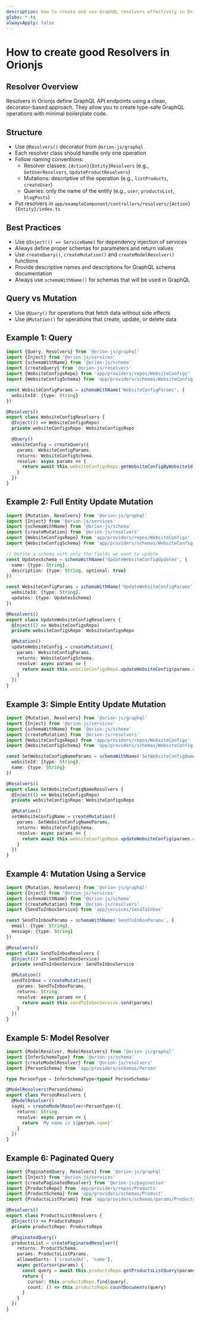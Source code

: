 ```yaml
---
description: How to create and use GraphQL resolvers effectively in Orionjs
globs: *.ts
alwaysApply: false
---
```


# How to create good Resolvers in Orionjs

## Resolver Overview

Resolvers in Orionjs define GraphQL API endpoints using a clean, decorator-based approach. They allow you to create type-safe GraphQL operations with minimal boilerplate code.

## Structure
- Use `@Resolvers()` decorator from `@orion-js/graphql`
- Each resolver class should handle only one operation
- Follow naming conventions:
  - Resolver classes: `{Action}{Entity}Resolvers` (e.g., `GetUserResolvers`, `UpdateProductResolvers`)
  - Mutations: descriptive of the operation (e.g., `listProducts`, `createUser`)
  - Queries: only the name of the entity (e.g., `user`, `productsList`, `blogPosts`)
- Put resolvers in `app/exampleComponent/controllers/resolvers/{Action}{Entity}/index.ts`

## Best Practices
- Use `@Inject(() => ServiceName)` for dependency injection of services
- Always define proper schemas for parameters and return values
- Use `createQuery()`, `createMutation()` and `createModelResolver()` functions
- Provide descriptive names and descriptions for GraphQL schema documentation
- Always use `schemaWithName()` for schemas that will be used in GraphQL

## Query vs Mutation
- Use `@Query()` for operations that fetch data without side effects
- Use `@Mutation()` for operations that create, update, or delete data

## Example 1: Query

```typescript
import {Query, Resolvers} from '@orion-js/graphql'
import {Inject} from '@orion-js/services'
import {schemaWithName} from '@orion-js/schema'
import {createQuery} from '@orion-js/resolvers'
import {WebsiteConfigsRepo} from 'app/providers/repos/WebsiteConfigs'
import {WebsiteConfigSchema} from 'app/providers/schemas/WebsiteConfig'

const WebsiteConfigParams = schemaWithName('WebsiteConfigParams', {
  websiteId: {type: String}
})

@Resolvers()
export class WebsiteConfigResolvers {
  @Inject(() => WebsiteConfigsRepo)
  private websiteConfigsRepo: WebsiteConfigsRepo

  @Query()
  websiteConfig = createQuery({
    params: WebsiteConfigParams,
    returns: WebsiteConfigSchema,
    resolve: async params => {
      return await this.websiteConfigsRepo.getWebsiteConfigByWebsiteId(params.websiteId)
    }
  })
}
```

## Example 2: Full Entity Update Mutation

```typescript
import {Mutation, Resolvers} from '@orion-js/graphql'
import {Inject} from '@orion-js/services'
import {schemaWithName} from '@orion-js/schema'
import {createMutation} from '@orion-js/resolvers'
import {WebsiteConfigsRepo} from 'app/providers/repos/WebsiteConfigs'
import {WebsiteConfigSchema} from 'app/providers/schemas/WebsiteConfig'

// Define a schema with only the fields we want to update
const UpdatesSchema = schemaWithName('UpdateWebsiteConfigUpdates', {
  name: {type: String},
  description: {type: String, optional: true}
})

const WebsiteConfigParams = schemaWithName('UpdateWebsiteConfigParams', {
  websiteId: {type: String},
  updates: {type: UpdatesSchema}
})

@Resolvers()
export class UpdateWebsiteConfigResolvers {
  @Inject(() => WebsiteConfigsRepo)
  private websiteConfigsRepo: WebsiteConfigsRepo

  @Mutation()
  updateWebsiteConfig = createMutation({
    params: WebsiteConfigParams,
    returns: WebsiteConfigSchema,
    resolve: async params => {
      return await this.websiteConfigsRepo.updateWebsiteConfig(params.websiteId, params.updates)
    }
  })
}
```

## Example 3: Simple Entity Update Mutation

```typescript
import {Mutation, Resolvers} from '@orion-js/graphql'
import {Inject} from '@orion-js/services'
import {schemaWithName} from '@orion-js/schema'
import {createMutation} from '@orion-js/resolvers'
import {WebsiteConfigsRepo} from 'app/providers/repos/WebsiteConfigs'
import {WebsiteConfigSchema} from 'app/providers/schemas/WebsiteConfig'

const SetWebsiteConfigNameParams = schemaWithName('SetWebsiteConfigNameParams', {
  websiteId: {type: String},
  name: {type: String}
})

@Resolvers()
export class SetWebsiteConfigNameResolvers {
  @Inject(() => WebsiteConfigsRepo)
  private websiteConfigsRepo: WebsiteConfigsRepo

  @Mutation()
  setWebsiteConfigName = createMutation({
    params: SetWebsiteConfigNameParams,
    returns: WebsiteConfigSchema,
    resolve: async params => {
      return await this.websiteConfigsRepo.updateWebsiteConfig(params.websiteId, {name: params.name})
    }
  })
}
```

## Example 4: Mutation Using a Service

```typescript
import {Mutation, Resolvers} from '@orion-js/graphql'
import {Inject} from '@orion-js/services'
import {schemaWithName} from '@orion-js/schema'
import {createMutation} from '@orion-js/resolvers'
import {SendToInboxService} from 'app/services/SendToInbox'

const SendToInboxParams = schemaWithName('SendToInboxParams', {
  email: {type: String},
  message: {type: String}
})

@Resolvers()
export class SendToInboxResolvers {
  @Inject(() => SendToInboxService)
  private sendToInboxService: SendToInboxService

  @Mutation()
  sendToInbox = createMutation({
    params: SendToInboxParams,
    returns: String,
    resolve: async params => {
      return await this.sendToInboxService.send(params)
    }
  })
}
```

## Example 5: Model Resolver

```typescript
import {ModelResolver, ModelResolvers} from '@orion-js/graphql'
import {InferSchemaType} from '@orion-js/schema'
import {createModelResolver} from '@orion-js/resolvers'
import {PersonSchema} from 'app/providers/schemas/Person'

type PersonType = InferSchemaType<typeof PersonSchema>

@ModelResolvers(PersonSchema)
export class PersonResolvers {
  @ModelResolver()
  sayHi = createModelResolver<PersonType>({
    returns: String,
    resolve: async person => {
      return `My name is ${person.name}`
    }
  })
}
```

## Example 6: Paginated Query

```typescript
import {PaginatedQuery, Resolvers} from '@orion-js/graphql'
import {Inject} from '@orion-js/services'
import {createPaginatedResolver} from '@orion-js/pagination'
import {ProductsRepo} from 'app/providers/repos/Products'
import {ProductSchema} from 'app/providers/schemas/Product'
import {ProductsListParams} from 'app/providers/schemas/params/ProductsList'

@Resolvers()
export class ProductsListResolvers {
  @Inject(() => ProductsRepo)
  private productsRepo: ProductsRepo

  @PaginatedQuery()
  productsList = createPaginatedResolver({
    returns: ProductSchema,
    params: ProductsListParams,
    allowedSorts: ['createdAt', 'name'],
    async getCursor(params) {
      const query = await this.productsRepo.getProductsListQuery(params)
      return {
        cursor: this.productsRepo.find(query),
        count: () => this.productsRepo.countDocuments(query)
      }
    }
  })
}